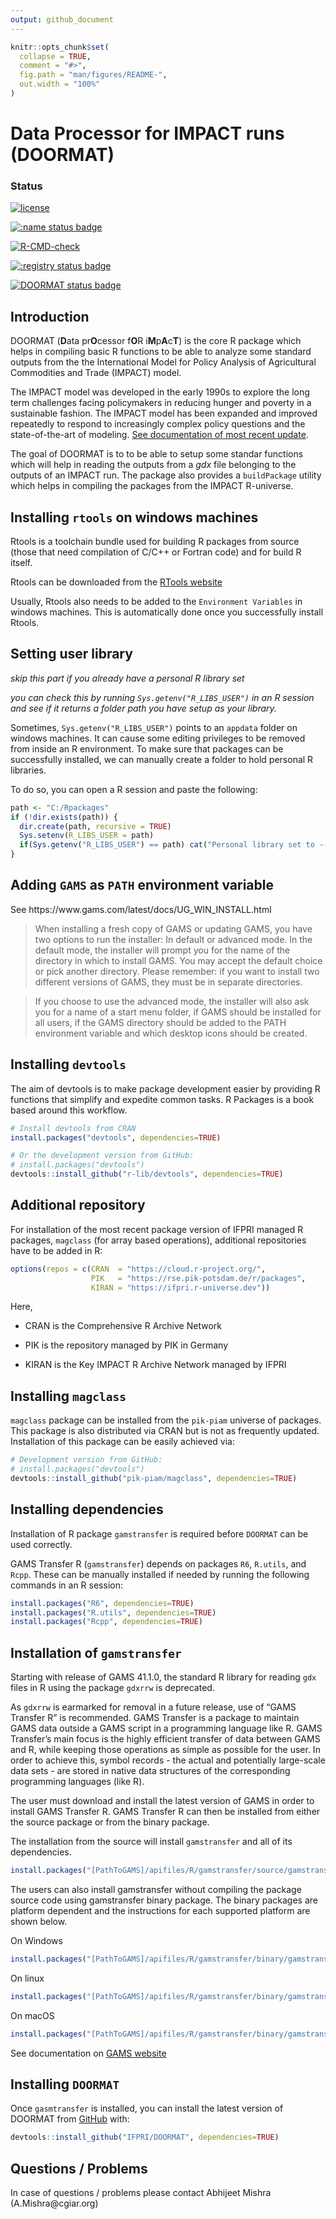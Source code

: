 ```yaml
---
output: github_document
---
```


<!-- README.md is generated from README.Rmd. Please edit that file -->

```r
knitr::opts_chunk$set(
  collapse = TRUE,
  comment = "#>",
  fig.path = "man/figures/README-",
  out.width = "100%"
)
```

# Data Processor for IMPACT runs (DOORMAT)

### Status

<!-- badges: start -->
[![license](https://img.shields.io/badge/Licence-GPL%20(%3E%3D%203)-red)](https://github.com/IFPRI/reportIMPACT/blob/master/LICENSE.md)

[![:name status badge](https://ifpri.r-universe.dev/badges/:name)](https://ifpri.r-universe.dev)

[![R-CMD-check](https://github.com/IFPRI/DOORMAT/actions/workflows/R-CMD-check.yaml/badge.svg)](https://github.com/IFPRI/DOORMAT/actions/workflows/R-CMD-check.yaml)

[![:registry status badge](https://ifpri.r-universe.dev/badges/:registry)](https://ifpri.r-universe.dev)

[![DOORMAT status badge](https://ifpri.r-universe.dev/badges/DOORMAT)](https://ifpri.r-universe.dev)
<!-- badges: end -->

## Introduction

DOORMAT (**D**ata pr**O**cessor f**O**R i**M**p**A**c**T**) is the core R package which helps in compiling basic R functions to be able to analyze some standard outputs from the the International Model for Policy Analysis of Agricultural Commodities and Trade (IMPACT) model.

The IMPACT model was developed in the early 1990s to explore the long term challenges facing policymakers in reducing hunger and poverty in a sustainable fashion. The IMPACT model has been expanded and improved repeatedly to respond to increasingly complex policy questions and the state-of-the-art of modeling. [See documentation of most recent update](http://www.ifpri.org/publication/international-model-policy-analysis-agricultural-commodities-and-trade-impact-model-0).

The goal of DOORMAT is to to be able to setup some standar functions which will help in reading the outputs from a _gdx_ file belonging to the outputs of an IMPACT run. The package also provides a `buildPackage` utility which helps in compiling the packages from the IMPACT R-universe.

## Installing `rtools` on windows machines

Rtools is a toolchain bundle used for building R packages from source (those that need compilation of C/C++ or Fortran code) and for build R itself. 

Rtools can be downloaded from the [RTools website](https://cran.r-project.org/bin/windows/Rtools/)

Usually, Rtools also needs to be added to the `Environment Variables` in windows machines. This is automatically done once you successfully install Rtools.

## Setting user library

_skip this part if you already have a personal R library set_

_you can check this by running `Sys.getenv("R_LIBS_USER")` in an R session and see if it returns a folder path you have setup as your library._

Sometimes, `Sys.getenv("R_LIBS_USER")` points to an `appdata` folder on windows machines. It can cause some editing privileges to be removed from inside an R environment. To make sure that packages can be successfully installed, we can manually create a folder to hold personal R libraries.

To do so, you can open a R session and paste the following:

``` r
path <- "C:/Rpackages"
if (!dir.exists(path)) {
  dir.create(path, recursive = TRUE)
  Sys.setenv(R_LIBS_USER = path)
  if(Sys.getenv("R_LIBS_USER") == path) cat("Personal library set to ---- ", path)
}
```

## Adding `GAMS` as `PATH` environment variable

See https://www.gams.com/latest/docs/UG_WIN_INSTALL.html

> When installing a fresh copy of GAMS or updating GAMS, you have two options to run the installer: In default or advanced mode. In the default mode, the installer will prompt you for the name of the directory in which to install GAMS. You may accept the default choice or pick another directory. Please remember: if you want to install two different versions of GAMS, they must be in separate directories.

> If you choose to use the advanced mode, the installer will also ask you for a name of a start menu folder, if GAMS should be installed for all users, if the GAMS directory should be added to the PATH environment variable and which desktop icons should be created.

## Installing `devtools`

The aim of devtools is to make package development easier by providing R functions that simplify and expedite common tasks. R Packages is a book based around this workflow.

``` r
# Install devtools from CRAN
install.packages("devtools", dependencies=TRUE)

# Or the development version from GitHub:
# install.packages("devtools")
devtools::install_github("r-lib/devtools", dependencies=TRUE)

```

## Additional repository

For installation of the most recent package version of IFPRI managed R packages,
`magclass` (for array based operations), additional repositories have to be added in R:

``` r
options(repos = c(CRAN  = "https://cloud.r-project.org/",
                  PIK   = "https://rse.pik-potsdam.de/r/packages", 
                  KIRAN = "https://ifpri.r-universe.dev"))
```
Here, 

- CRAN is the Comprehensive R Archive Network

- PIK is the repository managed by PIK in Germany

- KIRAN is the Key IMPACT R Archive Network managed by IFPRI

## Installing `magclass`

`magclass` package can be installed from the `pik-piam` universe of packages.
This package is also distributed via CRAN but is not as frequently updated.
Installation of this package can be easily achieved via:

``` r
# Development version from GitHub:
# install.packages("devtools")
devtools::install_github("pik-piam/magclass", dependencies=TRUE)

```

## Installing dependencies

Installation of R package `gamstransfer` is required before `DOORMAT` can be used correctly.

GAMS Transfer R (`gamstransfer`) depends on packages `R6`, `R.utils`, and `Rcpp`. These can be manually installed if needed by running the following commands in an R session:
``` r
install.packages("R6", dependencies=TRUE)
install.packages("R.utils", dependencies=TRUE)
install.packages("Rcpp", dependencies=TRUE)
```

## Installation of `gamstransfer`

Starting with release of GAMS 41.1.0, the standard R library for reading `gdx` files in R using the package `gdxrrw` is deprecated.

As `gdxrrw` is earmarked for removal in a future release, use of "GAMS Transfer R" is recommended. GAMS Transfer is a package to maintain GAMS data outside a GAMS script in a programming language like R. GAMS Transfer's main focus is the highly efficient transfer of data between GAMS and R, while keeping those operations as simple as possible for the user. In order to achieve this, symbol records - the actual and potentially large-scale data sets - are stored in native data structures of the corresponding programming languages (like R). 

The user must download and install the latest version of GAMS in order to install GAMS Transfer R. GAMS Transfer R can then be installed from either the source package or from the binary package.

The installation from the source will install `gamstransfer` and all of its dependencies.

``` r
install.packages("[PathToGAMS]/apifiles/R/gamstransfer/source/gamstransfer_r.tar.gz", dependencies=TRUE)
```
The users can also install gamstransfer without compiling the package source code using gamstransfer binary package. The binary packages are platform dependent and the instructions for each supported platform are shown below.

On Windows
``` r
install.packages("[PathToGAMS]/apifiles/R/gamstransfer/binary/gamstransfer.zip", type="binary")
```

On linux
``` r
install.packages("[PathToGAMS]/apifiles/R/gamstransfer/binary/gamstransfer.tar.gz")
```

On macOS
``` r
install.packages("[PathToGAMS]/apifiles/R/gamstransfer/binary/gamstransfer.tgz", type="binary")
```

See documentation on [GAMS website](https://www.gams.com/latest/docs/API_R_GAMSTRANSFER.html)

## Installing `DOORMAT`
Once `gasmtransfer` is installed, you can install the latest version of DOORMAT from
[GitHub](https://github.com/) with:

``` r
devtools::install_github("IFPRI/DOORMAT", dependencies=TRUE)
```

## Questions / Problems

In case of questions / problems please contact Abhijeet Mishra (A.Mishra@cgiar.org)
